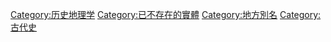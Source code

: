 [[Category:历史地理学|Category:历史地理学]]
[[Category:已不存在的實體|Category:已不存在的實體]]
[[Category:地方別名|Category:地方別名]]
[[Category:古代史|Category:古代史]]